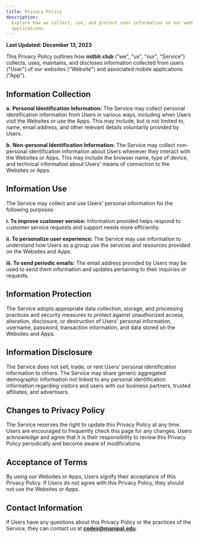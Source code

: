 ```yaml
---
title: Privacy Policy
description:
  Explore how we collect, use, and protect user information on our websites and
  applications.
---
```


**Last Updated: December 13, 2023**

This Privacy Policy outlines how **mitblr.club** ("we", "us", "our", "Service")
collects, uses, maintains, and discloses information collected from users
("User") of our websites ("Website") and associated mobile applications ("App").

## Information Collection

**a.** **Personal Identification Information:** The Service may collect personal
identification information from Users in various ways, including when Users
visit the Websites or use the Apps. This may include, but is not limited to,
name, email address, and other relevant details voluntarily provided by Users.

**b.** **Non-personal Identification Information:** The Service may collect
non-personal identification information about Users whenever they interact with
the Websites or Apps. This may include the browser name, type of device, and
technical information about Users' means of connection to the Websites or Apps.

## Information Use

The Service may collect and use Users' personal information for the following
purposes:

**i. To improve customer service:** Information provided helps respond to
customer service requests and support needs more efficiently.

**ii. To personalize user experience:** The Service may use information to
understand how Users as a group use the services and resources provided on the
Websites and Apps.

**iii. To send periodic emails:** The email address provided by Users may be
used to send them information and updates pertaining to their inquiries or
requests.

## Information Protection

The Service adopts appropriate data collection, storage, and processing
practices and security measures to protect against unauthorized access,
alteration, disclosure, or destruction of Users' personal information, username,
password, transaction information, and data stored on the Websites and Apps.

## Information Disclosure

The Service does not sell, trade, or rent Users' personal identification
information to others. The Service may share generic aggregated demographic
information not linked to any personal identification information regarding
visitors and users with our business partners, trusted affiliates, and
advertisers.

## Changes to Privacy Policy

The Service reserves the right to update this Privacy Policy at any time. Users
are encouraged to frequently check this page for any changes. Users acknowledge
and agree that it is their responsibility to review this Privacy Policy
periodically and become aware of modifications.

## Acceptance of Terms

By using our Websites or Apps, Users signify their acceptance of this Privacy
Policy. If Users do not agree with this Privacy Policy, they should not use the
Websites or Apps.

## Contact Information

If Users have any questions about this Privacy Policy or the practices of the
Service, they can contact us at **codex@manipal.edu**.

